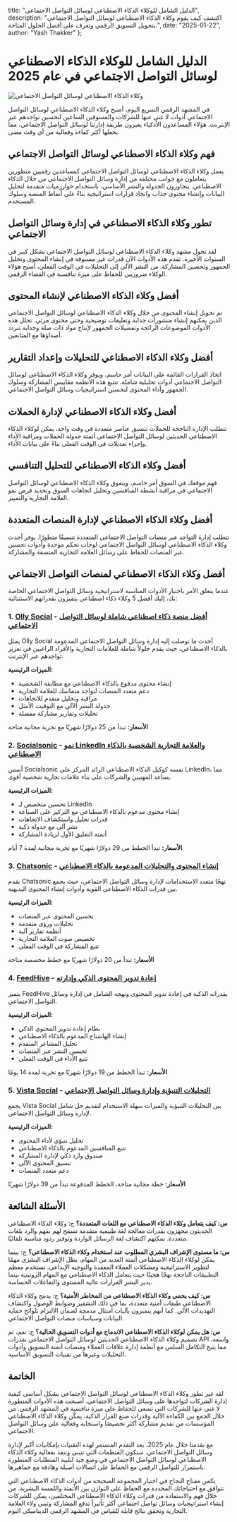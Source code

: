   title: "الدليل الشامل للوكلاء الذكاء الاصطناعي لوسائل التواصل الاجتماعي",
  description: "اكتشف كيف يقوم وكلاء الذكاء الاصطناعي لوسائل التواصل الاجتماعي بتحويل التسويق الرقمي وتعرف على أفضل الحلول المتاحة.",
  date: "2025-01-22",
  author: "Yash Thakker"
};

# الدليل الشامل للوكلاء الذكاء الاصطناعي لوسائل التواصل الاجتماعي في عام 2025

![وكلاء الذكاء الاصطناعي لوسائل التواصل الاجتماعي](/images/blog-posts/ai-agent-for-social-media.jpeg)

في المشهد الرقمي السريع اليوم، أصبح وكلاء الذكاء الاصطناعي لوسائل التواصل الاجتماعي أدوات لا غنى عنها للشركات والمسوقين الساعين لتحسين تواجدهم عبر الإنترنت. هؤلاء المساعدون الأذكياء يغيرون طريقة إدارتنا لوسائل التواصل الاجتماعي، مما يجعلها أكثر كفاءة وفعالية من أي وقت مضى.

## فهم وكلاء الذكاء الاصطناعي لوسائل التواصل الاجتماعي

يعمل وكلاء الذكاء الاصطناعي لوسائل التواصل الاجتماعي كمساعدين رقميين متطورين يتعاملون مع جوانب مختلفة من إدارة وسائل التواصل الاجتماعي من خلال الذكاء الاصطناعي. يتجاوزون الجدولة والنشر الأساسي، باستخدام خوارزميات متقدمة لتحليل البيانات وإنشاء محتوى جذاب واتخاذ قرارات استراتيجية بناءً على أنماط المنصة وسلوك المستخدم.

## تطور وكلاء الذكاء الاصطناعي في إدارة وسائل التواصل الاجتماعي

لقد تحول مشهد وكلاء الذكاء الاصطناعي لوسائل التواصل الاجتماعي بشكل كبير في السنوات الأخيرة. تقدم هذه الأدوات الآن قدرات غير مسبوقة في إنشاء المحتوى وتحليل الجمهور وتحسين المشاركة. من النشر الآلي إلى التحليلات في الوقت الفعلي، أصبح هؤلاء الوكلاء ضروريين للحفاظ على ميزة تنافسية في الفضاء الرقمي.

## أفضل وكلاء الذكاء الاصطناعي لإنشاء المحتوى

تم تحويل إنشاء المحتوى من خلال وكلاء الذكاء الاصطناعي لوسائل التواصل الاجتماعي الذين يمكنهم إنشاء منشورات جذابة وتعليقات توضيحية وحتى محتوى مرئي. تحلل هذه الأدوات الموضوعات الرائجة وتفضيلات الجمهور لإنتاج مواد ذات صلة وجذابة تتردد أصداؤها مع المتابعين.

## أفضل وكلاء الذكاء الاصطناعي للتحليلات وإعداد التقارير

اتخاذ القرارات القائمة على البيانات أمر حاسم، ويوفر وكلاء الذكاء الاصطناعي لوسائل التواصل الاجتماعي أدوات تحليلية شاملة. تتتبع هذه الأنظمة مقاييس المشاركة وسلوك الجمهور وأداء المحتوى لتحسين استراتيجيات وسائل التواصل الاجتماعي.

## أفضل وكلاء الذكاء الاصطناعي لإدارة الحملات

تتطلب الإدارة الناجحة للحملات تنسيق عناصر متعددة في وقت واحد. يمكن لوكلاء الذكاء الاصطناعي الحديثين لوسائل التواصل الاجتماعي أتمتة جدولة الحملات ومراقبة الأداء وإجراء تعديلات في الوقت الفعلي بناءً على بيانات الأداء.

## أفضل وكلاء الذكاء الاصطناعي للتحليل التنافسي

فهم موقعك في السوق أمر حاسم، ويتفوق وكلاء الذكاء الاصطناعي لوسائل التواصل الاجتماعي في مراقبة أنشطة المنافسين وتحليل اتجاهات السوق وتحديد فرص نمو العلامة التجارية والتمييز.

## أفضل وكلاء الذكاء الاصطناعي لإدارة المنصات المتعددة

تتطلب إدارة التواجد عبر منصات التواصل الاجتماعي المتعددة تنسيقًا متطورًا. يوفر أحدث وكلاء الذكاء الاصطناعي لوسائل التواصل الاجتماعي لوحات تحكم موحدة وأدوات تحسين عبر المنصات للحفاظ على رسائل العلامة التجارية المتسقة والمشاركة.

## أفضل وكلاء الذكاء الاصطناعي لمنصات التواصل الاجتماعي

عندما يتعلق الأمر باختيار الأدوات المناسبة لاستراتيجية وسائل التواصل الاجتماعي الخاصة بك، إليك أفضل 5 وكلاء ذكاء اصطناعي يتميزون بقدراتهم الاستثنائية:

### 1. [Olly Social](https://olly.social) - [أفضل منصة ذكاء اصطناعي شاملة لوسائل التواصل الاجتماعي](https://olly.social/features/ai-social-media-management)
يمثل Olly Social أحدث ما توصلت إليه إدارة وسائل التواصل الاجتماعي المدعومة بالذكاء الاصطناعي، حيث يقدم حلولاً شاملة للعلامات التجارية والأفراد الراغبين في تعزيز تواجدهم عبر الإنترنت.

**الميزات الرئيسية:**
- إنشاء محتوى مدفوع بالذكاء الاصطناعي مع مطابقة الشخصية
- دعم متعدد المنصات لتواجد متماسك للعلامة التجارية
- مراقبة وتحليل متقدم للاتجاهات
- جدولة النشر الآلي مع التوقيت الأمثل
- تحليلات وتقارير مشاركة مفصلة

**الأسعار:** تبدأ من 25 دولارًا شهريًا مع تجربة مجانية متاحة

### 2. [Socialsonic](https://socialsonic.ai) - [نمو LinkedIn والعلامة التجارية الشخصية بالذكاء الاصطناعي](https://socialsonic.ai/linkedin-growth)
أسس Socialsonic نفسه كوكيل الذكاء الاصطناعي الرائد المركز على LinkedIn، مما يساعد المهنيين والشركات على بناء علامات تجارية شخصية أقوى.

**الميزات الرئيسية:**
- تحسين متخصص لـ LinkedIn
- إنشاء محتوى مدعوم بالذكاء الاصطناعي مع التركيز على الصناعة
- قدرات تحليل واستكشاف الاتجاهات
- نشر آلي مع جدولة ذكية
- أتمتة التعليق الأول لزيادة المشاركة

**الأسعار:** تبدأ الخطط من 29 دولارًا شهريًا مع تجربة مجانية لمدة 7 أيام

### 3. [Chatsonic](https://writesonic.com/chat) - [إنشاء المحتوى والتحليلات المدعومة بالذكاء الاصطناعي](https://writesonic.com/chat/social-media)
يقدم Chatsonic نهجًا متعدد الاستخدامات لإدارة وسائل التواصل الاجتماعي، حيث يجمع بين قدرات الذكاء الاصطناعي القوية وأدوات إنشاء المحتوى البديهية.

**الميزات الرئيسية:**
- تحسين المحتوى عبر المنصات
- تحليلات ورؤى متقدمة
- أنظمة تقارير آلية
- تخصيص صوت العلامة التجارية
- تتبع المشاركة في الوقت الفعلي

**الأسعار:** تبدأ من 20 دولارًا شهريًا مع خطط مخصصة متاحة

### 4. [FeedHive](https://feedhive.io) - [إعادة تدوير المحتوى الذكي وإدارته](https://feedhive.io/features/content-recycling)
يتميز FeedHive بقدراته الذكية في إعادة تدوير المحتوى ونهجه الشامل في إدارة وسائل التواصل الاجتماعي.

**الميزات الرئيسية:**
- نظام إعادة تدوير المحتوى الذكي
- إنشاء الهاشتاج المدعوم بالذكاء الاصطناعي
- تحليل المشاعر المتقدم
- تحسين النشر عبر المنصات
- تتبع الأداء في الوقت الفعلي

**الأسعار:** تبدأ الخطط من 19 دولارًا شهريًا مع تجربة لمدة 14 يومًا

### 5. [Vista Social](https://vistasocial.com) - [التحليلات التنبؤية وإدارة وسائل التواصل الاجتماعي](https://vistasocial.com/features/analytics)
يجمع Vista Social بين التحليلات التنبؤية والميزات سهلة الاستخدام لتقديم حل شامل لإدارة وسائل التواصل الاجتماعي.

**الميزات الرئيسية:**
- تحليل تنبؤي لأداء المحتوى
- تتبع المنافسين المدعوم بالذكاء الاصطناعي
- صندوق وارد ذكي لإدارة المشاركة
- تنسيق المحتوى الآلي
- دعم متعدد المنصات

**الأسعار:** خطة مجانية متاحة، الخطط المدفوعة تبدأ من 39 دولارًا شهريًا

## الأسئلة الشائعة

**س: كيف يتعامل وكلاء الذكاء الاصطناعي مع اللغات المتعددة؟**
ج: وكلاء الذكاء الاصطناعي الحديثون مجهزون بقدرات معالجة لغة طبيعية متقدمة تسمح لهم بفهم والرد بلغات متعددة. يمكنهم اكتشاف لغة الرسائل الواردة وتوفير ردود مناسبة تلقائيًا.

**س: ما مستوى الإشراف البشري المطلوب عند استخدام وكلاء الذكاء الاصطناعي؟**
ج: بينما يمكن لوكلاء الذكاء الاصطناعي أتمتة العديد من المهام، يظل الإشراف البشري مهمًا لتطوير الاستراتيجية ومشكلات العملاء المعقدة والتوجيه الإبداعي. تستخدم معظم التطبيقات الناجحة نهجًا هجينًا حيث يتعامل الذكاء الاصطناعي مع المهام الروتينية بينما يدير البشر القرارات عالية المستوى والتفاعلات الحساسة.

**س: كيف يحمي وكلاء الذكاء الاصطناعي من المخاطر الأمنية؟**
ج: يدمج وكلاء الذكاء الاصطناعي طبقات أمنية متعددة، بما في ذلك التشفير وضوابط الوصول واكتشاف التهديدات الآلي. كما أنهم يتميزون بآليات امتثال مدمجة لضمان الالتزام بلوائح حماية البيانات وسياسات منصات التواصل الاجتماعي.

**س: هل يمكن لوكلاء الذكاء الاصطناعي الاندماج مع أدوات التسويق الحالية؟**
ج: نعم، تم تصميم وكلاء الذكاء الاصطناعي الحديثين لوسائل التواصل الاجتماعي بقدرات API واسعة، مما يتيح التكامل السلس مع أنظمة إدارة علاقات العملاء ومنصات أتمتة التسويق وأدوات التحليلات وغيرها من تقنيات التسويق الأساسية.

## الخاتمة

لقد غير تطور وكلاء الذكاء الاصطناعي لوسائل التواصل الاجتماعي بشكل أساسي كيفية إدارة الشركات لتواجدها على وسائل التواصل الاجتماعي. أصبحت هذه الأدوات المتطورة لا غنى عنها للشركات التي تسعى للحفاظ على ميزة تنافسية في المشهد الرقمي. من خلال الجمع بين الكفاءة الآلية وقدرات صنع القرار الذكية، يمكّن وكلاء الذكاء الاصطناعي المؤسسات من تقديم مشاركة أكثر تخصيصًا واستجابة وفعالية على وسائل التواصل الاجتماعي.

مع تقدمنا خلال عام 2025، يعد التقدم المستمر لهذه التقنيات بإمكانيات أكبر لإدارة وسائل التواصل الاجتماعي. ستكون المنظمات التي تتبنى وتنفذ بفعالية وكلاء الذكاء الاصطناعي لوسائل التواصل الاجتماعي في وضع جيد لتلبية المتطلبات المتطورة باستمرار للتواصل الرقمي مع الحفاظ على اتصالات أصيلة وهادفة مع جماهيرها.

يكمن مفتاح النجاح في اختيار المجموعة الصحيحة من أدوات الذكاء الاصطناعي التي تتوافق مع احتياجاتك المحددة مع الحفاظ على التوازن بين الأتمتة واللمسة البشرية. من خلال فهم والاستفادة من قدرات وكلاء الذكاء الاصطناعي المختلفين، يمكن للشركات إنشاء استراتيجيات وسائل تواصل اجتماعي أكثر تأثيراً تدفع المشاركة وتبني ولاء العلامة التجارية وتحقق نتائج قابلة للقياس في المشهد الرقمي الديناميكي اليوم.